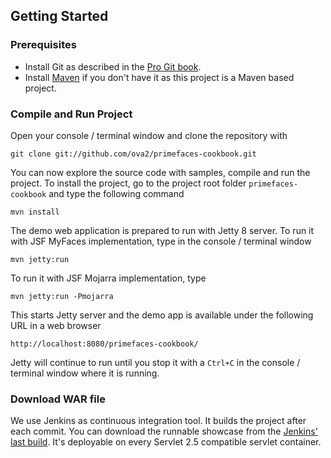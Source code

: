 == Getting Started ==

=== Prerequisites ===

* Install Git as described in the [http://git-scm.com/book/en/Getting-Started-Installing-Git Pro Git book].
* Install [http://maven.apache.org/ Maven] if you don't have it as this project is a Maven based project.

=== Compile and Run Project ===

Open your console / terminal window and clone the repository with

<pre>
git clone git://github.com/ova2/primefaces-cookbook.git
</pre>

You can now explore the source code with samples, compile and run the project. To install the project, go to the project root folder <tt>primefaces-cookbook</tt> and type the following command

<pre>
mvn install
</pre>

The demo web application is prepared to run with Jetty 8 server. To run it with JSF MyFaces implementation, type in the console / terminal window

<pre>
mvn jetty:run
</pre>

To run it with JSF Mojarra implementation, type

<pre>
mvn jetty:run -Pmojarra
</pre>

This starts Jetty server and the demo app is available under the following URL in a web browser

<pre>
http://localhost:8080/primefaces-cookbook/
</pre>

Jetty will continue to run until you stop it with a <tt>Ctrl+C</tt> in the console / terminal window where it is running.

=== Download WAR file ===

We use Jenkins as continuous integration tool. It builds the project after each commit. You can download the runnable showcase from the [https://buildhive.cloudbees.com/view/Dashboard/job/ova2/job/primefaces-cookbook/lastBuild/org.primefaces.cookbook$showcase/ Jenkins' last build].
It's deployable on every Servlet 2.5 compatible servlet container.